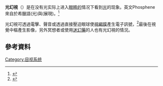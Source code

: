 {{Expand language|1=en|time=2020-08-18T14:03:31+00:00}}
'''光幻視'''（{{lang-en|phosphene}}）是在没有光实际上进入[[人眼|眼睛的]]情况下看到[[光|光]]的现象。英文Phosphene來自於希臘語{{lang|el|phos}}(光)與{{lang|el|phainein}}(展現)。<ref>{{Cite web|title="Phosphenes: The Evidence"|url=http://www.oubliette.org.uk/Three.html|accessdate=2020-08-10|author=|date=|format=|work=www.oubliette.org.uk|publisher=|language=|archive-date=2020-09-25|archive-url=https://web.archive.org/web/20200925211356/http://www.oubliette.org.uk/Three.html|dead-url=no}}</ref> 

光幻視可透過電擊、聲音或透過直接壓迫眼球使[[视网膜|視網膜]]產生電子訊號，<ref>{{Cite journal|title=Movement phosphenes in optic neuritis: A new clinical sign|url=https://n.neurology.org/content/26/11/1100|last=Davis|first=Floyd A.|last2=Bergen|first2=Donna|date=1976-11-01|journal=Neurology|issue=11|doi=10.1212/WNL.26.11.1100|volume=26|pages=1100–1100|language=en|issn=0028-3878|pmid=988518|last3=Schauf|first3=Charles|last4=McDONALD|first4=I. a. N.|last5=Deutsch|first5=William|access-date=2020-08-10|archive-date=2020-09-25|archive-url=https://web.archive.org/web/20200925211401/https://n.neurology.org/content/26/11/1100|dead-url=no}}</ref>最後在視覺中樞產生影像，另外冥想者或使用[[迷幻药物|迷幻藥]]的人也有光幻視的情況。

== 參考資料 ==
[[Category:目视系统|Category:目视系统]]
<references />
